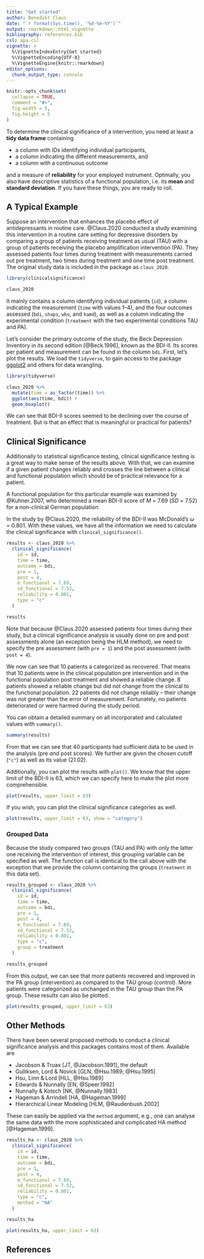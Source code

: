 ---
title: "Get started"
author: Benedikt Claus
date: "`r format(Sys.time(), '%d-%m-%Y')`"
output: rmarkdown::html_vignette
bibliography: references.bib
csl: apa.csl
vignette: >
  %\VignetteIndexEntry{Get started}
  %\VignetteEncoding{UTF-8}
  %\VignetteEngine{knitr::rmarkdown}
editor_options: 
  chunk_output_type: console
---

```{r, include = FALSE}
knitr::opts_chunk$set(
  collapse = TRUE,
  comment = "#>",
  fig.width = 5,
  fig.height = 5
)
```

To determine the clinical significance of a intervention, you need at least a **tidy data frame** containing 

- a column with IDs identifying individual participants,
- a column indicating the different measurements, and
- a column with a continuous outcome

and a measure of **reliability** for your employed instrument. Optimally, you also have descriptive statistics of a functional population, i.e. its **mean** and **standard deviation**. If you have these things, you are ready to roll.

## A Typical Example
Suppose an intervention that enhances the placebo effect of antidepressants in routine care. @Claus.2020 conducted a study examining this intervention in a routine care setting for depressive disorders by comparing a group of patients receiving treatment as usual (TAU) with a group of patients receiving the placebo amplification intervention (PA). They assessed patients four times during treatment with measurements carried out pre treatment, two times during treatment and one time post treatment. The original study data is included in the package as `claus_2020`.

```{r setup}
library(clinicalsignificance)

claus_2020
```

It mainly contains a column identifying individual patients (`id`), a column indicating the measurement (`time` with values 1--4), and the four outcomes assessed (`bdi`, `shaps`, `who`, and `hamd`), as well as a column indicating the experimental condition (`treatment` with the two experimental conditions TAU and PA).

Let's consider the primary outcome of the study, the Beck Depression Inventory in its second edition [@Beck.1996], known as the BDI-II. Its scores per patient and measurement can be found in the column `bdi`. First, let's plot the results. We load the `tidyverse`, to gain access to the package [ggplot2](https://ggplot2.tidyverse.org/) and others for data wrangling.

```{r, message=FALSE}
library(tidyverse)

claus_2020 %>% 
  mutate(time = as_factor(time)) %>% 
  ggplot(aes(time, bdi)) +
  geom_boxplot()
```

We can see that BDI-II scores seemed to be declining over the course of treatment. But is that an effect that is meaningful or practical for patients?

## Clinical Significance
Additionally to statistical significance testing, clinical significance testing is a great way to make sense of the results above. With that, we can examine if a given patient changes reliably and crosses the line between a clinical and functional population which should be of practical relevance for a patient.

A functional population for this particular example was examined by @Kuhner.2007, who determined a mean BDI-II score of _M_ = 7.69 (_SD_ = 7.52) for a non-clinical German population.

In the study by @Claus.2020, the reliability of the BDI-II was McDonald's $\omega$ = 0.801. With these values, we have all the information we need to calculate the clinical significance with `clinical_significance()`.

```{r}
results <- claus_2020 %>% 
  clinical_significance(
    id = id,
    time = time,
    outcome = bdi,
    pre = 1,
    post = 4,
    m_functional = 7.69,
    sd_functional = 7.52,
    reliability = 0.801,
    type = "c"
  )

results
```
Note that because @Claus.2020 assessed patients four times during their study, but a clinical significance analysis is usually done on pre and post assessments alone (an exception being the HLM method), we need to specify the pre assessment (with `pre = 1`) and the post assessment (with `post = 4`).

We now can see that 10 patients a categorized as recovered. That means that 10 patients were in the clinical population pre intervention and in the functional population post treatment and showed a reliable change. 8 patients showed a reliable change but did not change from the clinical to the functional population. 22 patients did not change reliably -- their change was not greater than the error of measurement. Fortunately, no patients deteriorated or were harmed during the study period. 

You can obtain a detailed summary on all incorporated and calculated values with `summary()`.

```{r}
summary(results)
```

From that we can see that 40 participants had sufficient data to be used in the analysis (pre _and_ post scores). We further are given the chosen cutoff (`"c"`) as well as its value (21.02).

Additionally, you can plot the results with `plot()`. We know that the upper limit of the BDI-II is 63, which we can specify here to make the plot more comprehensible.

```{r}
plot(results, upper_limit = 63)
```

If you wish, you can plot the clinical significance categories as well.

```{r, fig.width=6}
plot(results, upper_limit = 63, show = "category")
```


### Grouped Data
Because the study compared two groups (TAU and PA) with only the latter one receiving the intervention of interest, this grouping variable can be specified as well. The function call is identical to the call above with the exception that we provide the column containing the groups (`treatment` in this data set).

```{r}
results_grouped <- claus_2020 %>% 
  clinical_significance(
    id = id,
    time = time,
    outcome = bdi,
    pre = 1,
    post = 4,
    m_functional = 7.69,
    sd_functional = 7.52,
    reliability = 0.801,
    type = "c",
    group = treatment
  )

results_grouped
```

From this output, we can see that more patients recovered and improved in the PA group (intervention) as compared to the TAU group (control). More patients were categorized as unchanged in the TAU group than the PA group. These results can also be plotted.

```{r, fig.width=6}
plot(results_grouped, upper_limit = 63)
```

## Other Methods
There have been several proposed methods to conduct a clinical significance analysis and this packages contains most of them. Available are

- Jacobson & Truax [JT, @Jacobson.1991], the default
- Gulliksen, Lord & Novick [GLN, @Hsu.1989; @Hsu.1995]
- Hsu, Linn & Lord [HLL, @Hsu.1989]
- Edwards & Nunnally [EN, @Speer.1992]
- Nunnally & Kotsch [NK, @Nunnally.1983]
- Hageman & Arrindell [HA, @Hageman.1999]
- Hierarchical Linear Modeling [HLM, @Raudenbush.2002]

These can easily be applied via the `method` argument, e.g., one can analyse the same data with the more sophisticated and complicated HA method [@Hageman.1999].

```{r}
results_ha <- claus_2020 %>% 
  clinical_significance(
    id = id,
    time = time,
    outcome = bdi, 
    pre = 1,
    post = 4,
    m_functional = 7.69,
    sd_functional = 7.52,
    reliability = 0.801,
    type = "c",
    method = "HA"
  )

results_ha

plot(results_ha, upper_limit = 63)
```


## References
